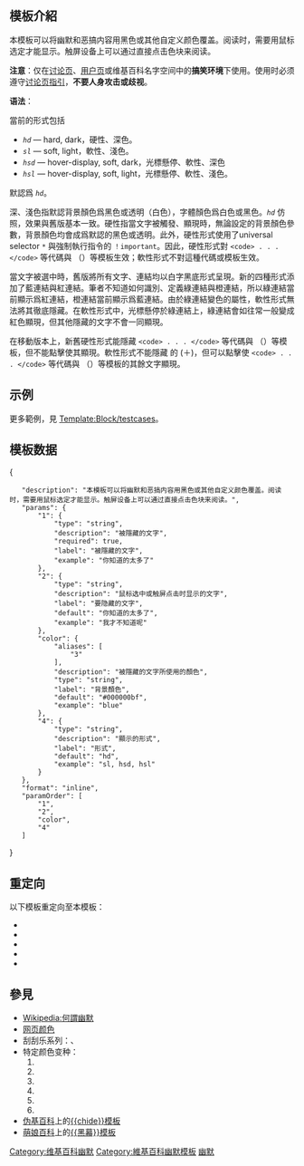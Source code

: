{{NoteTA
|G1 = IT
|G2 = MediaWiki
|1  =zh-hans:源代码;zh-hant:原始碼
}}<noinclude>{{Documentation subpage}}</noinclude><!-- 在本行下編輯模板說明 -->
{{模板样式|Template:Block/styles.css}}
{{Warning|替換引用本模板並不會完全展開，請勿使用於簽名。}}
{{幽默}}

== 模板介紹 ==

本模板可以将幽默和恶搞内容用黑色或其他自定义颜色覆盖。阅读时，需要用鼠标选定才能显示。触屏设备上可以通过直接点击色块来阅读。

'''注意'''：仅在[[Wikipedia:讨论页|讨论页]]、[[Wikipedia:用戶頁|用户页]]或维基百科名字空间中的'''搞笑环境'''下使用。使用时必须遵守[[wp:讨论页指引|讨论页指引]]，'''不要人身攻击或歧视'''。

'''语法'''：{{tlc|Block|被隱藏的文字|光標掠過提示|[[网页颜色|背景颜色]]|形式}}

當前的形式包括
* <code><var>hd</var></code> — hard, dark，硬性、深色。
* <code><var>sl</var></code> — soft, light，軟性、淺色。
* <code><var>hsd</var></code> — hover-display, soft, dark，光標懸停、軟性、深色
* <code><var>hsl</var></code> — hover-display, soft, light，光標懸停、軟性、淺色。

默認爲 <code><var>hd</var></code>。

深、淺色指默認背景顏色爲黑色或透明（白色），字體顏色爲白色或黑色。<code><var>hd</var></code> 仿照{{oldid||65135980|舊版}}，效果與舊版基本一致。硬性指當文字被觸發、顯現時，無論設定的背景顏色參數，背景顏色均會成爲默認的黑色或透明。此外，硬性形式使用了universal selector <code>*</code> 與強制執行指令的 <code>！important</code>。因此，硬性形式對 <code>&lt;code> . . . </code&gt;</code> 等代碼與 {{support}}（{{tlx|support}}）等模板生效；軟性形式不對這種代碼或模板生效。

當文字被選中時，舊版將所有文字、連結均以白字黑底形式呈現。新的四種形式添加了藍連結與紅連結。筆者不知道如何識別、定義綠連結與橙連結，所以綠連結當前顯示爲紅連結，橙連結當前顯示爲藍連結。由於綠連結變色的屬性，軟性形式無法將其徹底隱藏。在軟性形式中，光標懸停於綠連結上，綠連結會如往常一般變成紅色顯現，但其他隱藏的文字不會一同顯現。

在移動版本上，新舊硬性形式能隱藏 <code>&lt;code> . . . </code&gt;</code> 等代碼與 {{support}}（{{tlx|support}}）等模板，但不能點擊使其顯現。軟性形式不能隱藏 {{support}} 的 (＋)，但可以點擊使 <code>&lt;code> . . . </code&gt;</code> 等代碼與 {{support}}（{{tlx|support}}）等模板的其餘文字顯現。

== 示例 ==
{{markup|
<nowiki>{{Block|你知道的太多了你[[知道]]的[[鈦鉹]]了你知道的太多了}}</nowiki>|
{{Block|你知道的太多了你[[知道]]的[[鈦鉹]]了你知道的太多了}}
|
<nowiki>{{Block|你知道的太多了你[[知道]]的[[鈦鉹]]了你知道的太多了|我才不知道呢|blue}}</nowiki>|
{{Block|你知道的太多了你[[知道]]的[[鈦鉹]]了你知道的太多了|我才不知道呢|blue}}
|
<nowiki>{{Block|你知道的太多了你[[知道]]的[[鈦鉹]]了你知道的太多了|除了不知道還是不知道||sl}}</nowiki>|
{{Block|你知道的太多了你[[知道]]的[[鈦鉹]]了你知道的太多了|除了不知道還是不知道||sl}}
|
<nowiki>{{Block|你知道的太多了你[[知道]]的[[鈦鉹]]了你知道的太多了|不僅在於照準不知之道||hsd}}</nowiki>|
{{Block|你知道的太多了你[[知道]]的[[鈦鉹]]了你知道的太多了|不僅在於照準不知之道||hsd}}
|
<nowiki>{{Block|你知道的太多了你[[知道]]的[[鈦鉹]]了你知道的太多了|關鍵在於照準不知之道||hsl}}</nowiki>|
{{Block|你知道的太多了你[[知道]]的[[鈦鉹]]了你知道的太多了|關鍵在於照準不知之道||hsl}}
}}

更多範例，見 [[Template:Block/testcases]]。

== 模板数据 ==
{{TemplateDataHeader}}
<templatedata>
{
	"description": "本模板可以将幽默和恶搞内容用黑色或其他自定义颜色覆盖。阅读时，需要用鼠标选定才能显示。触屏设备上可以通过直接点击色块来阅读。",
	"params": {
		"1": {
			"type": "string",
			"description": "被隱藏的文字",
			"required": true,
			"label": "被隱藏的文字",
			"example": "你知道的太多了"
		},
		"2": {
			"type": "string",
			"description": "鼠标选中或触屏点击时显示的文字",
			"label": "要隐藏的文字",
			"default": "你知道的太多了",
			"example": "我才不知道呢"
		},
		"color": {
			"aliases": [
				"3"
			],
			"description": "被隱藏的文字所使用的顏色",
			"type": "string",
			"label": "背景顏色",
			"default": "#000000bf",
			"example": "blue"
		},
		"4": {
			"type": "string",
			"description": "顯示的形式",
			"label": "形式",
			"default": "hd",
			"example": "sl, hsd, hsl"
		}
	},
	"format": "inline",
	"paramOrder": [
		"1",
		"2",
		"color",
		"4"
	]
}
</templatedata>

== 重定向 ==
以下模板重定向至本模板：
* {{tl|Chide}}
* {{tl|黑幕}}
* {{tl|BLOCK}}
* {{tl|Veiled}}
* {{tl|Censored}}

== 參見 ==
* [[Wikipedia:何謂幽默]]
* [[网页颜色]]
* 刮刮乐系列：{{tl|SSHH}}、{{tl|SSHF}}
* 特定颜色变种：
*# {{tl|Whiteblock}}
*# {{tl|Blueblock}}
*# {{tl|Redblock}}
*# {{tl|Greenblock}}
*# {{tl|Yellowblock}}
*# {{tl|Clearblock}}
* [[伪基百科]]上的[https://uncyclopedia.miraheze.org/wiki/Template:Chide <nowiki>{{chide}}</nowiki>模板]
* [[萌娘百科]]上的[https://zh.moegirl.org.cn/Template:黑幕 <nowiki>{{黑幕}}</nowiki>模板]

<includeonly>
<!-- 本行下加入模板的分類 -->
[[Category:维基百科幽默]]
[[Category:維基百科幽默模板]]
[[Category:文字颜色模板|幽默]]
</includeonly>